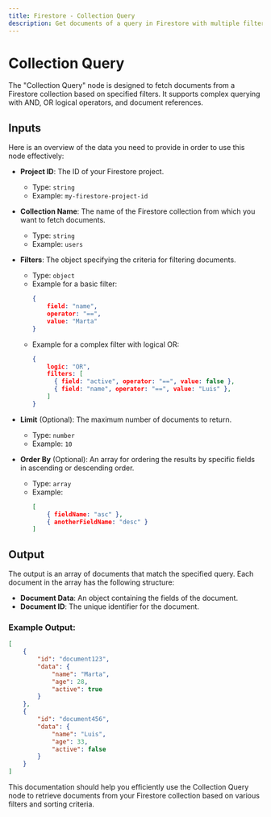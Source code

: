 ```yaml
---
title: Firestore - Collection Query
description: Get documents of a query in Firestore with multiple filters (with support for document reference).
---
```



# Collection Query
The "Collection Query" node is designed to fetch documents from a Firestore collection based on specified filters. It supports complex querying with AND, OR logical operators, and document references.

<Node id="@buildship/firestore-collection-query" version="2.0.0" />

## Inputs
Here is an overview of the data you need to provide in order to use this node effectively:

- **Project ID**: The ID of your Firestore project.
    - Type: `string`
    - Example: `my-firestore-project-id`

- **Collection Name**: The name of the Firestore collection from which you want to fetch documents.
    - Type: `string`
    - Example: `users`

- **Filters**: The object specifying the criteria for filtering documents.
    - Type: `object`
    - Example for a basic filter:
      ```json
      {
          field: "name",
          operator: "==",
          value: "Marta" 
      }
      ```
    - Example for a complex filter with logical OR:
      ```json
      {
          logic: "OR",
          filters: [
            { field: "active", operator: "==", value: false },
            { field: "name", operator: "==", value: "Luis" },
          ]
      }
      ```

- **Limit** (Optional): The maximum number of documents to return.
    - Type: `number`
    - Example: `10`

- **Order By** (Optional): An array for ordering the results by specific fields in ascending or descending order.
    - Type: `array`
    - Example:
      ```json
      [
          { fieldName: "asc" },
          { anotherFieldName: "desc" }
      ]
      ```

## Output
The output is an array of documents that match the specified query. Each document in the array has the following structure:

- **Document Data**: An object containing the fields of the document.
- **Document ID**: The unique identifier for the document.

### Example Output:
```json
[
    {
        "id": "document123",
        "data": {
            "name": "Marta",
            "age": 28,
            "active": true
        }
    },
    {
        "id": "document456",
        "data": {
            "name": "Luis",
            "age": 33,
            "active": false
        }
    }
]
```

This documentation should help you efficiently use the Collection Query node to retrieve documents from your Firestore collection based on various filters and sorting criteria.